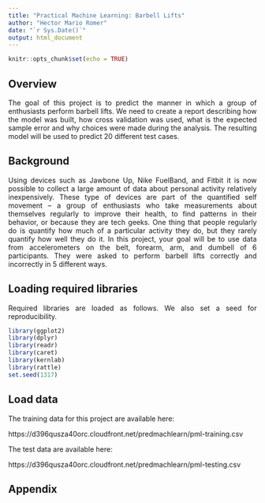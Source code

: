 ```yaml
---
title: "Practical Machine Learning: Barbell Lifts"
author: "Hector Mario Romer"
date: "`r Sys.Date()`"
output: html_document
---
```


```r
knitr::opts_chunk$set(echo = TRUE)
```
<style>
body {
        text-align: justify
}
</style>

## Overview
The goal of this project is to predict the manner in which a group of enthusiasts perform barbell lifts. We need to create a report describing how the model was built, how cross validation was used, what is the expected sample error and why choices were made during the analysis. The resulting model will be used to predict 20 different test cases.

## Background

Using devices such as Jawbone Up, Nike FuelBand, and Fitbit it is now possible to collect a large amount of data about personal activity relatively inexpensively. These type of devices are part of the quantified self movement – a group of enthusiasts who take measurements about themselves regularly to improve their health, to find patterns in their behavior, or because they are tech geeks. One thing that people regularly do is quantify how much of a particular activity they do, but they rarely quantify how well they do it. In this project, your goal will be to use data from accelerometers on the belt, forearm, arm, and dumbell of 6 participants. They were asked to perform barbell lifts correctly and incorrectly in 5 different ways.

## Loading required libraries

Required libraries are loaded as follows. We also set a seed for reproducibility.

```r
library(ggplot2)
library(dplyr)
library(readr)
library(caret)
library(kernlab)
library(rattle)
set.seed(1317)
```

## Load data

The training data for this project are available here: 

https://d396qusza40orc.cloudfront.net/predmachlearn/pml-training.csv

The test data are available here:

https://d396qusza40orc.cloudfront.net/predmachlearn/pml-testing.csv




## Appendix



